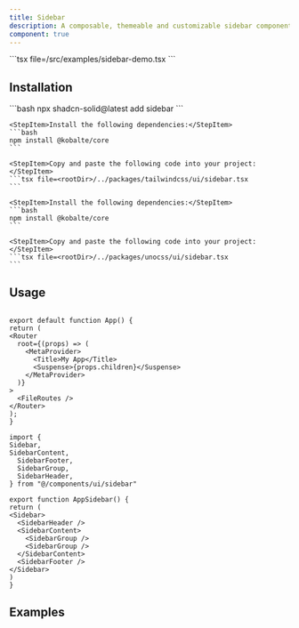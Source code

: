 ```yaml
---
title: Sidebar
description: A composable, themeable and customizable sidebar component.
component: true
---
```



<ComponentPreview name="sidebar-demo" client:only="solid-js">
  <Fragment slot="code">
    ```tsx file=<rootDir>/src/examples/sidebar-demo.tsx
    ```
  </Fragment>
</ComponentPreview>

## Installation

<ComponentInstallation client:only="solid-js">

  <Fragment slot="cli">
    ```bash
    npx shadcn-solid@latest add sidebar
    ```
  </Fragment>

  <Step slot="tw">

    <StepItem>Install the following dependencies:</StepItem>
    ```bash
    npm install @kobalte/core
    ```

    <StepItem>Copy and paste the following code into your project:</StepItem>
    ```tsx file=<rootDir>/../packages/tailwindcss/ui/sidebar.tsx
    ```

  </Step>

  <Step slot="uno">

    <StepItem>Install the following dependencies:</StepItem>
    ```bash
    npm install @kobalte/core
    ```

    <StepItem>Copy and paste the following code into your project:</StepItem>
    ```tsx file=<rootDir>/../packages/unocss/ui/sidebar.tsx
    ```

  </Step>

</ComponentInstallation>

## Usage

```tsx showLineNumbers title="src/app.tsx"

export default function App() {
return (
<Router
  root={(props) => (
    <MetaProvider>
      <Title>My App</Title>
      <Suspense>{props.children}</Suspense>
    </MetaProvider>
  )}
>
  <FileRoutes />
</Router>
);
}
```

```tsx showLineNumbers title="components/app-sidebar.tsx"
import {
Sidebar,
SidebarContent,
  SidebarFooter,
  SidebarGroup,
  SidebarHeader,
} from "@/components/ui/sidebar"

export function AppSidebar() {
return (
<Sidebar>
  <SidebarHeader />
  <SidebarContent>
    <SidebarGroup />
    <SidebarGroup />
  </SidebarContent>
  <SidebarFooter />
</Sidebar>
)
}
```

## Examples

###